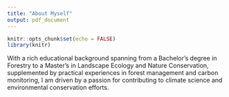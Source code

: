 ```yaml
---
title: "About Myself"
output: pdf_document
---
```


```r
knitr::opts_chunk$set(echo = FALSE)
library(knitr)
```

\usepackage{wrapfig}
\usepackage{graphicx}

\begin{wrapfigure}{r}{0.3\textwidth}
\includegraphics[width=0.3\textwidth]{Photo_Prakash.jpg}
\end{wrapfigure}


With a rich educational background spanning from a Bachelor's degree in Forestry to a Master's in Landscape Ecology and Nature Conservation, supplemented by practical experiences in forest management and carbon monitoring, I am driven by a passion for contributing to climate science and environmental conservation efforts.